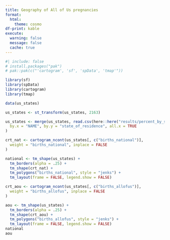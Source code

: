 ```yaml
---
title: Geography of All of Us pregnancies
format:
  html:
    theme: cosmo
df-print: kable
execute: 
  warning: false
  message: false
  cache: true
---
```

```r
#| include: false
# install.packages("pak")
# pak::pak(c("'cartogram', 'sf', 'spData', 'tmap'"))
```
```r
library(sf)
library(spData)
library(cartogram)
library(tmap)
```

```r
data(us_states)

us_states <- st_transform(us_states, 2163)

us_states <- merge(us_states, read.csv(here::here("results/percent_by_state.csv")),
  by.x = "NAME", by.y = "state_of_residence", all.x = TRUE
)

crt_nat <- cartogram_ncont(us_states[, c("births_national")],
  weight = "births_national", inplace = FALSE
)

national <- tm_shape(us_states) +
  tm_borders(alpha = .25) +
  tm_shape(crt_nat) +
  tm_polygons("births_national", style = "jenks") +
  tm_layout(frame = FALSE, legend.show = FALSE)

crt_aou <- cartogram_ncont(us_states[, c("births_allofus")],
  weight = "births_allofus", inplace = FALSE
)

aou <- tm_shape(us_states) +
  tm_borders(alpha = .25) +
  tm_shape(crt_aou) +
  tm_polygons("births_allofus", style = "jenks") +
  tm_layout(frame = FALSE, legend.show = FALSE)
national
aou
```
